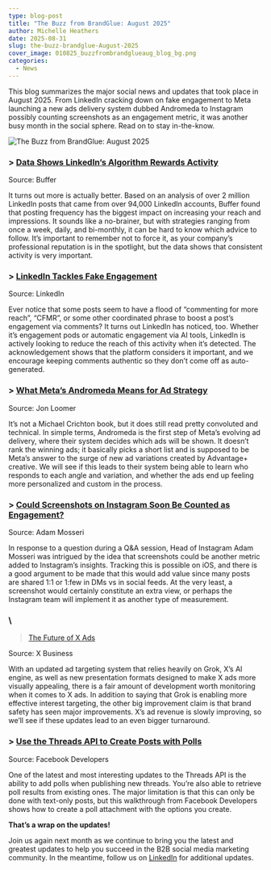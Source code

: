 ```yaml
---
type: blog-post
title: "The Buzz from BrandGlue: August 2025"
author: Michelle Heathers
date: 2025-08-31
slug: the-buzz-brandglue-August-2025
cover_image: 010825_buzzfrombrandglueaug_blog_bg.png
categories:
  - News
---
```

This blog summarizes the major social news and updates that took place in August 2025. From LinkedIn cracking down on fake engagement to Meta launching a new ads delivery system dubbed Andromeda to Instagram possibly counting screenshots as an engagement metric, it was another busy month in the social sphere. Read on to stay in-the-know.

![The Buzz from BrandGlue: August 2025](010825_buzzfrombrandglueaug_blog_bg.png)

### \> [Data Shows LinkedIn’s Algorithm Rewards Activity](https://buffer.com/resources/how-often-to-post-on-linkedin/)

Source: Buffer

It turns out more is actually better. Based on an analysis of over 2 million LinkedIn posts that came from over 94,000 LinkedIn accounts, Buffer found that posting frequency has the biggest impact on increasing your reach and impressions. It sounds like a no-brainer, but with strategies ranging from once a week, daily, and bi-monthly, it can be hard to know which advice to follow. It’s important to remember not to force it, as your company’s professional reputation is in the spotlight, but the data shows that consistent activity is very important.

### \> [LinkedIn Tackles Fake Engagement](https://www.linkedin.com/help/linkedin/answer/a524166)

Source: LinkedIn

Ever notice that some posts seem to have a flood of “commenting for more reach”, “CFMR”, or some other coordinated phrase to boost a post’s engagement via comments? It turns out LinkedIn has noticed, too. Whether it’s engagement pods or automatic engagement via AI tools, LinkedIn is actively looking to reduce the reach of this activity when it’s detected. The acknowledgement shows that the platform considers it important, and we encourage keeping comments authentic so they don’t come off as auto-generated.

### \> [What Meta’s Andromeda Means for Ad Strategy](https://www.jonloomer.com/meta-andromeda/)

Source: Jon Loomer

It’s not a Michael Crichton book, but it does still read pretty convoluted and technical. In simple terms, Andromeda is the first step of Meta’s evolving ad delivery, where their system decides which ads will be shown. It doesn’t rank the winning ads; it basically picks a short list and is supposed to be Meta’s answer to the surge of new ad variations created by Advantage+ creative. We will see if this leads to their system being able to learn who responds to each angle and variation, and whether the ads end up feeling more personalized and custom in the process.

### \> [Could Screenshots on Instagram Soon Be Counted as Engagement?](https://www.threads.com/@oncescuradu/post/DNZDtvRsDXQ)

Source: Adam Mosseri

In response to a question during a Q&A session, Head of Instagram Adam Mosseri was intrigued by the idea that screenshots could be another metric added to Instagram’s insights. Tracking this is possible on iOS, and there is a good argument to be made that this would add value since many posts are shared 1:1 or 1:few in DMs vs in social feeds. At the very least, a screenshot would certainly constitute an extra view, or perhaps the Instagram team will implement it as another type of measurement.

### \
> [The Future of X Ads](https://www.socialmediatoday.com/news/x-formerly-twitter-adds-dedicated-video-tab-US/737884/)

Source: X Business

With an updated ad targeting system that relies heavily on Grok, X’s AI engine, as well as new presentation formats designed to make X ads more visually appealing, there is a fair amount of development worth monitoring when it comes to X ads. In addition to saying that Grok is enabling more effective interest targeting, the other big improvement claim is that brand safety has seen major improvements. X’s ad revenue is slowly improving, so we’ll see if these updates lead to an even bigger turnaround.

### \> [Use the Threads API to Create Posts with Polls](https://developers.facebook.com/docs/threads/create-posts/polls)

Source: Facebook Developers

One of the latest and most interesting updates to the Threads API is the ability to add polls when publishing new threads. You’re also able to retrieve poll results from existing ones. The major limitation is that this can only be done with text-only posts, but this walkthrough from Facebook Developers shows how to create a poll attachment with the options you create.

**That’s a wrap on the updates!**

Join us again next month as we continue to bring you the latest and greatest updates to help you succeed in the B2B social media marketing community. In the meantime, follow us on [LinkedIn](https://www.linkedin.com/company/brandglue-com/posts/?feedView=all) for additional updates.